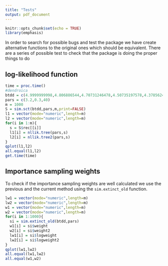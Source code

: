 ```yaml
---
title: "Tests"
output: pdf_document
---
```


```r
knitr::opts_chunk$set(echo = TRUE)
library(emphasis)
```

In order to search for possible bugs and test the package we have create alternative functions to the original ones which should be equivalent. There are a series of possible test to check that the package is doing the proper things to do 


## log-likelihood function 

```r
time = proc.time()
#dendroica
btdd = c(4.9999999998,4.806886544,4.70731246478,4.50735197578,4.37856240588,4.29594855558,4.19207515688,4.18261061218,4.11238451758,4.09640902445,3.81723693538,3.71143733895,3.48845298905,3.25729503338,3.11613886835,2.64829864145,2.63531839038,2.37990087748,1.82721570435,0.83704715535,0.64242044758,0.56121103655,0.356333544350001,0.346462849050001)
pars = c(3.2,0.3,40)
m = 1000
S = sim.sct(btdd,pars,m,print=FALSE)
l1 = vector(mode="numeric",length=m)
l2 = vector(mode="numeric",length=m)
for(i in 1:m){
  s = S$rec[[i]]
  l1[i] = nllik.tree(pars,s)
  l2[i] = nllik.tree2(pars,s)
}
qplot(l1,l2)
all.equal(l1,l2)
get.time(time)
```

## Importance sampling weights

To check if the importance sampling weights are well calculated we use the previous and the current method using the ```sim.extinct_old``` function. 


```r
lw1 = vector(mode="numeric",length=m)
lw2 = vector(mode="numeric",length=m)
w1 = vector(mode="numeric",length=m)
w2 = vector(mode="numeric",length=m)
for(i in 1:1000){
  si = sim.extinct_old(btdd,pars)
  w1[i] = si$weight
  w2[i] = si$weight2
  lw1[i] = si$logweight
  lw2[i] = si$logweight2
}
qplot(lw1,lw2)
all.equal(lw1,lw2)
all.equal(w1,w2)
```

